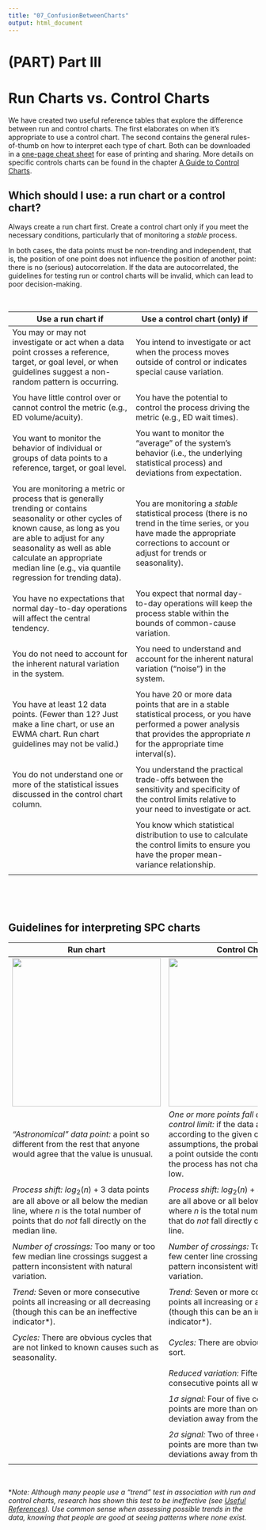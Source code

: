 ```yaml
---
title: "07_ConfusionBetweenCharts"
output: html_document
---
```


# (PART) Part III {-}

# Run Charts vs. Control Charts {#common_confusion}

We have created two useful reference tables that explore the difference between run and control charts. The first elaborates on when it's appropriate to use a control chart. The second contains the general rules-of-thumb on how to interpret each type of chart. Both can be downloaded in a [one-page cheat sheet](images/spc_which_should_i_use_letter.pdf) for ease of printing and sharing. More details on specific controls charts can be found in the chapter [A Guide to Control Charts](#guide_controlCharts).


## Which should I use: a run chart or a control chart? {#run_or_control_chart}

Always create a run chart first. Create a control chart only if you meet the necessary conditions, particularly that of monitoring a *stable* process. 

In both cases, the data points must be non-trending and independent, that is, the position of one point does not influence the position of another point: there is no (serious) autocorrelation. If the data are autocorrelated, the guidelines for testing run or control charts will be invalid, which can lead to poor decision-making.    

<br>


| Use a run chart if | Use a control chart (only) if |
| ------------------------------------ | ------------------------------------- |
| You may or may not investigate or act when a data point crosses a reference, target, or goal level, or when guidelines suggest a non-random pattern is occurring. | You intend to investigate or act when the process moves outside of control or indicates special cause variation. | 
|  |  | 
| You have little control over or cannot control the metric (e.g., ED volume/acuity). | You have the potential to control the process driving the metric (e.g., ED wait times). | 
|  |  | 
| You want to monitor the behavior of individual or groups of data points to a reference, target, or goal level. | You want to monitor the "average" of the system's behavior (i.e., the underlying statistical process) and deviations from expectation. | 
|  |  | 
| You are monitoring a metric or process that is generally trending or contains seasonality or other cycles of known cause, as long as you are able to adjust for any seasonality as well as able calculate an appropriate median line (e.g., via quantile regression for trending data). | You are monitoring a *stable* statistical process (there is no trend in the time series, or you have made the appropriate corrections to account or adjust for trends or seasonality). |
|  |  | 
| You have no expectations that normal day-to-day operations will affect the central tendency. | You expect that normal day-to-day operations will keep the process stable within the bounds of common-cause variation. |
|  |  | 
| You do not need to account for the inherent natural variation in the system. | You need to understand and account for the inherent natural variation ("noise") in the system. | 
|  |  | 
| You have at least 12 data points. (Fewer than 12? Just make a line chart, or use an EWMA chart. Run chart guidelines may not be valid.) | You have 20 or more data points that are in a stable statistical process, or you have performed a power analysis that provides the appropriate *n* for the appropriate time interval(s). | 
|  |  | 
| You do not understand one or more of the statistical issues discussed in the control chart column. | You understand the practical trade-offs between the sensitivity and specificity of the control limits relative to your need to investigate or act. |
|  |  | 
| | You know which statistical distribution to use to calculate the control limits to ensure you have the proper mean-variance relationship. |  
| | | 


<br>

<br>


## Guidelines for interpreting SPC charts {#guidelines}


| Run chart | Control Chart |
| ----------------------------------- | ------------------------------------- |
| ![](images/example_run_chart.png){ width=300px } | ![](images/example_control_chart.png){ width=300px } |
| *"Astronomical" data point:* a point so different from the rest that anyone would agree that the value is unusual. | *One or more points fall outside the control limit:* if the data are distributed according to the given control chart's assumptions, the probability of seeing a point outside the control limits when the process has not changed is very low. |
|  |  | 
| *Process shift:* $log_2(n) + 3$ data points are all above or all below the median line, where $n$ is the total number of points that do $not$ fall directly on the median line. | *Process shift:* $log_2(n) + 3$ data points are all above or all below the mean line, where $n$ is the total number of points that do $not$ fall directly on the center line. |
|  |  | 
| *Number of crossings:* Too many or too few median line crossings suggest a pattern inconsistent with natural variation. | *Number of crossings:* Too many or too few center line crossings suggest a pattern inconsistent with natural variation. | 
|  |  | 
| *Trend:* Seven or more consecutive points all increasing or all decreasing (though this can be an ineffective indicator\*). | *Trend:* Seven or more consecutive points all increasing or all decreasing (though this can be an ineffective indicator\*).  | 
|  |  | 
| *Cycles:* There are obvious cycles that are not linked to known causes such as seasonality. | *Cycles:* There are obvious cycles of any sort. | 
|  |  | 
| | *Reduced variation:* Fifteen or more consecutive points all within 1$\sigma$. | 
|  |  | 
| | *1$\sigma$ signal:* Four of five consecutive points are more than one standard deviation away from the mean. | 
|  |  | 
| | *2$\sigma$ signal:* Two of three consecutive points are more than two standard deviations away from the mean. |
| | | 


<br>

\**Note: Although many people use a "trend" test in association with run and control charts, research has shown this test to be ineffective (see [Useful References](#useful)). Use common sense when assessing possible trends in the data, knowing that people are good at seeing patterns where none exist.* 


